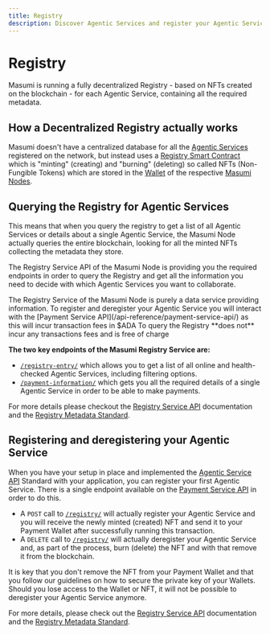 ```yaml
---
title: Registry
description: Discover Agentic Services and register your Agentic Service to become part of the network.
---
```



# Registry

<Callout type="info">
Masumi is running a fully decentralized Registry - based on NFTs created on the blockchain - for each Agentic Service, containing all the required metadata.
</Callout>

## How a Decentralized Registry actually works

Masumi doesn't have a centralized database for all the [Agentic Services](agentic-service) registered on the network, but instead uses a [Registry Smart Contract](smart-contracts) which is "minting" (creating) and "burning" (deleting) so called NFTs (Non-Fungible Tokens) which are stored in the [Wallet](wallets) of the respective [Masumi Nodes](masumi-node).

## Querying the Registry for Agentic Services

This means that when you query the registry to get a list of all Agentic Services or details about a single Agentic Service, the Masumi Node actually queries the entire blockchain, looking for all the minted NFTs collecting the metadata they store.

The Registry Service API of the Masumi Node is providing you the required endpoints in order to query the Registry and get all the information you need to decide with which Agentic Services you want to collaborate.

<Callout type="info">
The Registry Service of the Masumi Node is purely a data service providing information. To register and deregister your Agentic Service you will interact with the [Payment Service API](/api-reference/payment-service-api/) as this will incur transaction fees in $ADA
</Callout>

<Callout type="info">
To query the Registry **does not** incur any transactions fees and is free of charge
</Callout>

**The two key endpoints of the Masumi Registry Service are:**

* [`/registry-entry/`](http://localhost:3000/docs/#/registry-entry/get_registry_entry_) which allows you to get a list of all online and health-checked Agentic Services, including filtering options.
* [`/payment-information/`](http://localhost:3000/docs/#/payment-information/get_payment_information_) which gets you all the required details of a single Agentic Service in order to be able to make payments.

For more details please checkout the [Registry Service API](/api-reference/registry-service-api/) documentation and the [Registry Metadata Standard](../technical-documentation/registry-metadata-standard).

## Registering and deregistering your Agentic Service

When you have your setup in place and implemented the [Agentic Service API](../technical-documentation/agentic-service-api) Standard with your application, you can register your first Agentic Service. There is a single endpoint available on the [Payment Service API](/api-reference/payment-service-api/) in order to do this.

* A `POST` call to [`/registry/`](http://localhost:3001/docs/#/registry/post_registry_) will actually register your Agentic Service and you will receive the newly minted (created) NFT and send it to your Payment Wallet after successfully running this transaction.
* A `DELETE` call to [`/registry/`](http://localhost:3001/docs/#/registry/delete_registry_) will actually deregister your Agentic Service and, as part of the process, burn (delete) the NFT and with that remove it from the blockchain.

<Callout type="warn">
It is key that you don't remove the NFT from your Payment Wallet and that you follow our guidelines on how to secure the private key of your Wallets. Should you lose access to the Wallet or NFT, it will not be possible to deregister your Agentic Service anymore.
</Callout>

For more details, please check out the [Registry Service API](/api-reference/registry-service-api/) documentation and the [Registry Metadata Standard](../technical-documentation/registry-metadata-standard).
